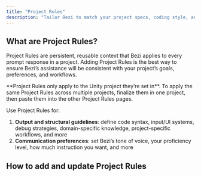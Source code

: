 ```yaml
---
title: "Project Rules"
description: "Tailor Bezi to match your project specs, coding style, and communication preferences"
---
```


## What are Project Rules?

Project Rules are persistent, reusable context that Bezi applies to every prompt response in a project. Adding Project Rules is the best way to ensure Bezi’s assistance will be consistent with your project’s goals, preferences, and workflows.

<Note>
  **Project Rules only apply to the Unity project they’re set in**. To apply the same Project Rules across multiple projects, finalize them in one project, then paste them into the other Project Rules pages.
</Note>

Use Project Rules for:

1. **Output and structural guidelines**: define code syntax, input/UI systems, debug strategies, domain-specific knowledge, project-specific workflows, and more
2. **Communication preferences**: set Bezi’s tone of voice, your proficiency level, how much instruction you want, and more

## How to add and update Project Rules